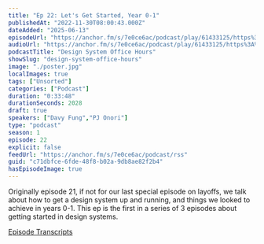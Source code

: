 ```yaml
---
title: "Ep 22: Let's Get Started, Year 0-1"
publishedAt: "2022-11-30T08:00:43.000Z"
dateAdded: "2025-06-13"
episodeUrl: "https://anchor.fm/s/7e0ce6ac/podcast/play/61433125/https%3A%2F%2Fd3ctxlq1ktw2nl.cloudfront.net%2Fstaging%2F2022-10-30%2F42d6b51c-b71c-23cf-7f58-1f847b9a3fb3.mp3"
audioUrl: "https://anchor.fm/s/7e0ce6ac/podcast/play/61433125/https%3A%2F%2Fd3ctxlq1ktw2nl.cloudfront.net%2Fstaging%2F2022-10-30%2F42d6b51c-b71c-23cf-7f58-1f847b9a3fb3.mp3"
podcastTitle: "Design System Office Hours"
showSlug: "design-system-office-hours"
image: "./poster.jpg"
localImages: true
tags: ["Unsorted"]
categories: ["Podcast"]
duration: "0:33:48"
durationSeconds: 2028
draft: true
speakers: ["Davy Fung","PJ Onori"]
type: "podcast"
season: 1
episode: 22
explicit: false
feedUrl: "https://anchor.fm/s/7e0ce6ac/podcast/rss"
guid: "c71dbfce-6fde-48f8-b02a-9db8ae82f2b4"
hasEpisodeImage: true
---
```

Originally episode 21, if not for our last special episode on layoffs, we talk about how to get a design system up and running, and things we looked to achieve in years 0-1. This ep is the first in a series of 3 episodes about getting started in design systems.

[Episode Transcripts](https://docs.google.com/document/d/1eBPOj7pQJBKCsc4uWlMM1XwwfTOLiK7Av_qEbwu2F_M/edit?usp=sharing)
